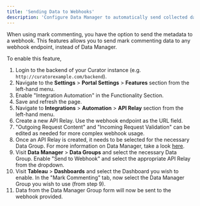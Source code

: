 ```yaml
---
title: 'Sending Data to Webhooks'
description: 'Configure Data Manager to automatically send collected data to external systems via webhook integrations.'
---
```


When using mark commenting, you have the option to send the metadata to a webhook. This features allows you to send
mark commenting data to any webhook endpoint, instead of Data Manager.

To enable this feature,

1. Login to the backend of your Curator instance (e.g. `http://curatorexample.com/backend`).
2. Navigate to the **Settings** > **Portal Settings** > **Features** section from the left-hand menu.
3. Enable "Integration Automation" in the Functionality Section.
4. Save and refresh the page.
5. Navigate to **Integrations** > **Automation** > **API Relay** section from the left-hand menu.
6. Create a new API Relay. Use the webhook endpoint as the URL field.
7. "Outgoing Request Content" and "Incoming Request Validation" can be edited as needed for more complex webhook usage.
8. Once an API Relay is created, it needs to be selected for the necessary Data Group. For more information on Data
Manager, take a look [here](/embedding_using_analytics/data_manager/data_manager_basics).
9. Visit **Data Manager** > **Data Groups** and select the necessary Data Group. Enable "Send to Webhook" and select
the appropriate API Relay from the dropdown.
10. Visit **Tableau** > **Dashboards** and select the Dashboard you wish to enable. In the
"Mark Commenting" tab, now select the Data Manager Group you wish to use (from step 9).
11. Data from the Data Manager Group form will now be sent to the webhook provided.
